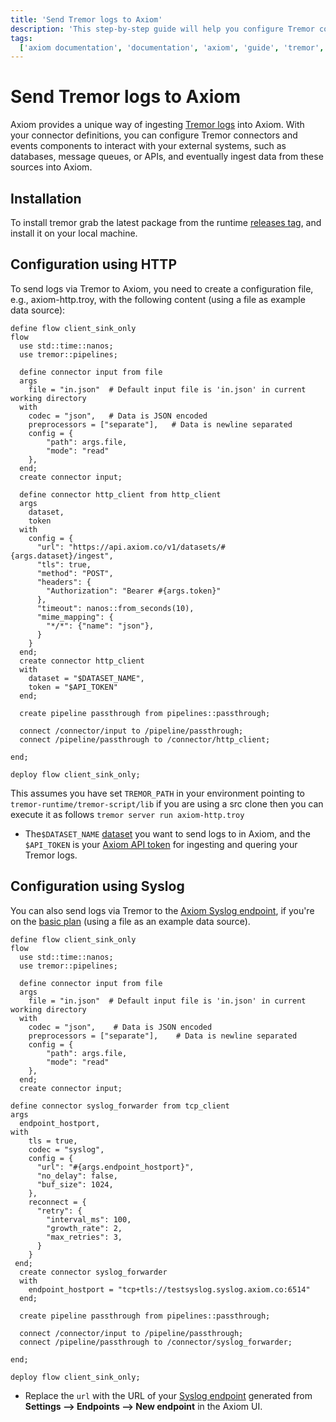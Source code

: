 ```yaml
---
title: 'Send Tremor logs to Axiom'
description: 'This step-by-step guide will help you configure Tremor connectors and events components to interact with your databases, APIs, and ingest data from these sources into Axiom.'
tags:
  ['axiom documentation', 'documentation', 'axiom', 'guide', 'tremor', 'http', 'syslog', 'connectors', 'sink', 'json', 'tcp client', 'syslog forwarder', 'host port']
---
```


# Send Tremor logs to Axiom

Axiom provides a unique way of ingesting [Tremor logs](https://www.tremor.rs/) into Axiom. With your connector definitions, you can configure Tremor connectors and events components to interact with your external systems, such as  databases, message queues, or APIs, and eventually ingest data from these sources into Axiom. 


## Installation 

To install tremor grab the latest package from the runtime [releases tag](https://github.com/tremor-rs/tremor-runtime/releases), and install it on your local machine.


## Configuration using HTTP

To send logs via Tremor to Axiom, you need to create a configuration file, e.g., axiom-http.troy, with the following content (using a file as example data source):

```troy copy
define flow client_sink_only
flow
  use std::time::nanos;
  use tremor::pipelines;

  define connector input from file
  args
    file = "in.json"  # Default input file is 'in.json' in current working directory
  with
    codec = "json",   # Data is JSON encoded
    preprocessors = ["separate"],   # Data is newline separated
    config = {
        "path": args.file,
        "mode": "read"
    },
  end;
  create connector input;

  define connector http_client from http_client
  args
    dataset,
    token
  with
    config = {
      "url": "https://api.axiom.co/v1/datasets/#{args.dataset}/ingest",
      "tls": true,
      "method": "POST",
      "headers": {
        "Authorization": "Bearer #{args.token}"
      },
      "timeout": nanos::from_seconds(10),
      "mime_mapping": {
        "*/*": {"name": "json"}, 
      } 
    }
  end;
  create connector http_client
  with
    dataset = "$DATASET_NAME",
    token = "$API_TOKEN"
  end;

  create pipeline passthrough from pipelines::passthrough;

  connect /connector/input to /pipeline/passthrough;
  connect /pipeline/passthrough to /connector/http_client;

end;

deploy flow client_sink_only;
```

This assumes you have set `TREMOR_PATH` in your environment pointing to `tremor-runtime/tremor-script/lib` if you are using a src clone then you can execute it as follows `tremor server run axiom-http.troy`

- The`$DATASET_NAME` [dataset](https://axiom.co/docs/reference/settings#dataset) you want to send logs to in Axiom, and the `$API_TOKEN` is your [Axiom API token](https://axiom.co/docs/reference/settings#api-token) for ingesting and quering your Tremor logs.



## Configuration using Syslog

You can also send logs via Tremor to the [Axiom Syslog endpoint](https://axiom.co/docs/endpoints/introduction), if you're on the [basic plan](https://axiom.co/pricing) (using a file as an example data source).


```troy
define flow client_sink_only
flow
  use std::time::nanos;
  use tremor::pipelines;

  define connector input from file
  args
    file = "in.json"  # Default input file is 'in.json' in current working directory
  with
    codec = "json",    # Data is JSON encoded
    preprocessors = ["separate"],    # Data is newline separated
    config = {
        "path": args.file,
        "mode": "read"
    },
  end;
  create connector input;

define connector syslog_forwarder from tcp_client
args
  endpoint_hostport,
with
    tls = true,
    codec = "syslog",
    config = {
      "url": "#{args.endpoint_hostport}",
      "no_delay": false,
      "buf_size": 1024,
    },
    reconnect = {
      "retry": {
        "interval_ms": 100,
        "growth_rate": 2,
        "max_retries": 3,
      }
    }
 end;
  create connector syslog_forwarder 
  with
    endpoint_hostport = "tcp+tls://testsyslog.syslog.axiom.co:6514"
  end;

  create pipeline passthrough from pipelines::passthrough;

  connect /connector/input to /pipeline/passthrough;
  connect /pipeline/passthrough to /connector/syslog_forwarder;

end;

deploy flow client_sink_only;
```

- Replace the `url` with the URL of your [Syslog endpoint](https://axiom.co/docs/endpoints/introduction) generated from **Settings --> Endpoints --> New endpoint** in the Axiom UI.